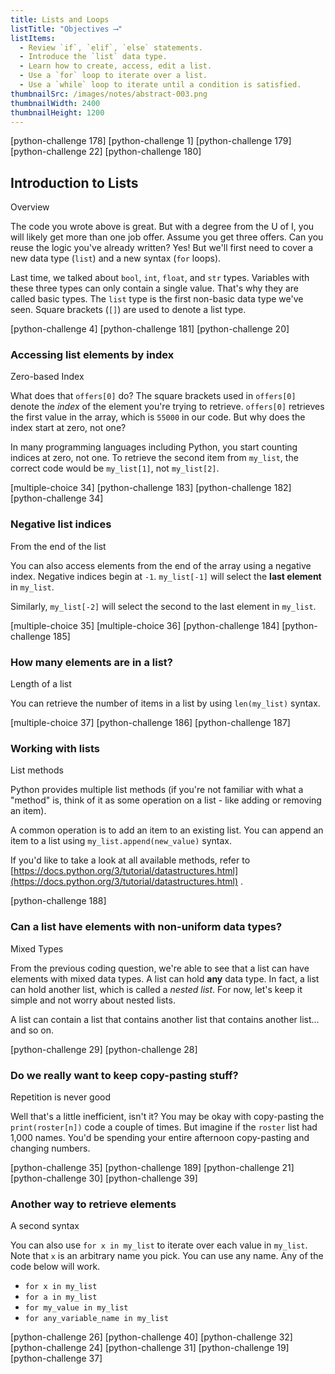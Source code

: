 ```yaml
---
title: Lists and Loops
listTitle: "Objectives ⟶"
listItems:
  - Review `if`, `elif`, `else` statements.
  - Introduce the `list` data type.
  - Learn how to create, access, edit a list.
  - Use a `for` loop to iterate over a list.
  - Use a `while` loop to iterate until a condition is satisfied.
thumbnailSrc: /images/notes/abstract-003.png
thumbnailWidth: 2400
thumbnailHeight: 1200
---
```


[python-challenge 178]
[python-challenge 1]
[python-challenge 179]
[python-challenge 22]
[python-challenge 180]

<CenteredColumn>

## Introduction to Lists

<Chip color="green">Overview</Chip>

The code you wrote above is great. But with a degree from the U of I, you will likely get more than one job offer. Assume you get three offers. Can you reuse the logic you've already written? Yes! But we'll first need to cover a new data type (`list`) and a new syntax (`for` loops).

Last time, we talked about `bool`, `int`, `float`, and `str` types. Variables with these three types can only contain a single value. That's why they are called basic types. The `list` type is the first non-basic data type we've seen. Square brackets (`[]`) are used to denote a list type.

</CenteredColumn>

[python-challenge 4]
[python-challenge 181]
[python-challenge 20]

<CenteredColumn>

### Accessing list elements by index

<Chip color="blue">Zero-based Index</Chip>

What does that `offers[0]` do? The square brackets used in `offers[0]` denote the _index_ of the element you're trying to retrieve. `offers[0]` retrieves the first value in the array, which is `55000` in our code. But why does the index start at zero, not one?

In many programming languages including Python, you start counting indices at zero, not one. To retrieve the second item from `my_list`, the correct code would be `my_list[1]`, not `my_list[2]`.

</CenteredColumn>

[multiple-choice 34]
[python-challenge 183]
[python-challenge 182]
[python-challenge 34]

<CenteredColumn>

### Negative list indices

<Chip color="blue">From the end of the list</Chip>

You can also access elements from the end of the array using a negative index. Negative indices begin at `-1`. `my_list[-1]` will select the **last element** in `my_list`.

Similarly, `my_list[-2]` will select the second to the last element in `my_list`.

</CenteredColumn>

[multiple-choice 35]
[multiple-choice 36]
[python-challenge 184]
[python-challenge 185]

<CenteredColumn>

### How many elements are in a list?

<Chip color="black">Length of a list</Chip>

You can retrieve the number of items in a list by using `len(my_list)` syntax.

</CenteredColumn>

[multiple-choice 37]
[python-challenge 186]
[python-challenge 187]

<CenteredColumn>

### Working with lists

<Chip color="purple">List methods</Chip>

Python provides multiple list methods (if you're not familiar with what a "method" is, think of it as some operation on a list - like adding or removing an item).

A common operation is to add an item to an existing list. You can append an item to a list using `my_list.append(new_value)` syntax.

If you'd like to take a look at all available methods, refer to [https://docs.python.org/3/tutorial/datastructures.html](https://docs.python.org/3/tutorial/datastructures.html) .

</CenteredColumn>

[python-challenge 188]

<CenteredColumn>

### Can a list have elements with non-uniform data types?

<Chip color="pink">Mixed Types</Chip>

From the previous coding question, we're able to see that a list can have elements with mixed data types. A list can hold **any** data type. In fact, a list can hold another list, which is called a _nested list_. For now, let's keep it simple and not worry about nested lists.

</CenteredColumn>

<LargeQuote>
  <p>
    A list can contain a list that contains another list that contains another
    list... and so on.
  </p>
</LargeQuote>

[python-challenge 29]
[python-challenge 28]

<CenteredColumn>

### Do we really want to keep copy-pasting stuff?

<Chip color="red">Repetition is never good</Chip>

Well that's a little inefficient, isn't it? You may be okay with copy-pasting the `print(roster[n])` code a couple of times. But imagine if the `roster` list had 1,000 names. You'd be spending your entire afternoon copy-pasting and changing numbers.

</CenteredColumn>

[python-challenge 35]
[python-challenge 189]
[python-challenge 21]
[python-challenge 30]
[python-challenge 39]

<CenteredColumn>

### Another way to retrieve elements

<Chip color="black">A second syntax</Chip>

You can also use `for x in my_list` to iterate over each value in `my_list`. Note that `x` is an arbitrary name you pick. You can use any name. Any of the code below will work.

- `for x in my_list`
- `for a in my_list`
- `for my_value in my_list`
- `for any_variable_name in my_list`

</CenteredColumn>

[python-challenge 26]
[python-challenge 40]
[python-challenge 32]
[python-challenge 24]
[python-challenge 31]
[python-challenge 19]
[python-challenge 37]
